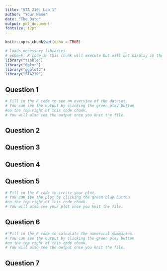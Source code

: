 ```yaml
---
title: "STA 210: Lab 1"
author: "Your Name"
date: "The Date"
output: pdf_document
fontsize: 12pt
---
```


```r
knitr::opts_chunk$set(echo = TRUE)
```

```r
# loads necessary libraries
# echo=F: R code in this chunk will execute but will not display in the final PDF
library("tibble")
library("dplyr")
library("ggplot2")
library("STA210")
```


## Question 1

```r
# Fill in the R code to see an overview of the dataset.
# You can see the output by clicking the green play button 
#on the top right of this code chunk.
# You will also see the output once you knit the file.
```


## Question 2

<!-- Fill in your response. -->

## Question 3

<!-- Fill in your response. -->

## Question 4

<!-- Fill in your response. -->

## Question 5

```r
# Fill in the R code to create your plot. 
# You can see the plot by clicking the green play button 
#on the top right of this code chunk.
# You will also see your plot once you knit the file.
```

## Question 6
```r
# Fill in the R code to calculate the numerical summaries.
# You can see the output by clicking the green play button 
#on the top right of this code chunk.
# You will also see the output once you knit the file.
```

## Question 7

<!-- Fill in your response. -->



